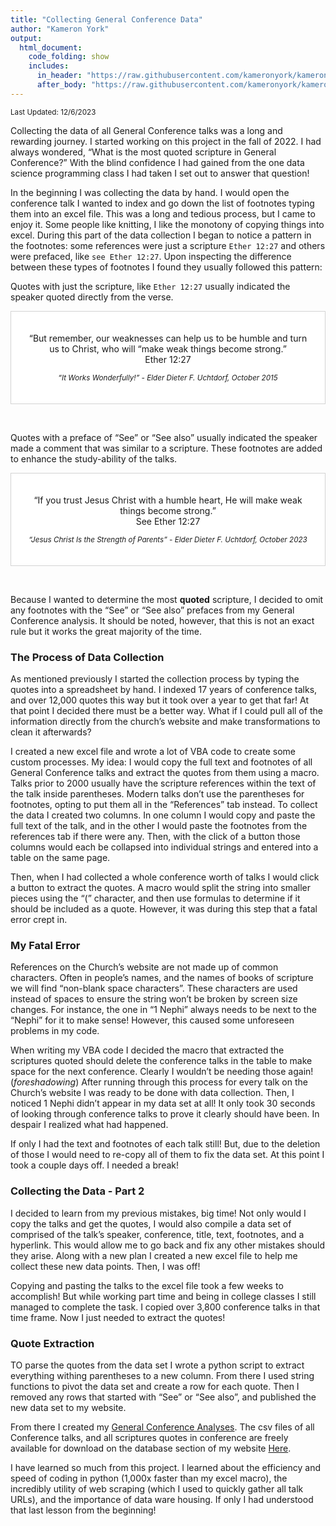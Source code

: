 ```yaml
---
title: "Collecting General Conference Data"
author: "Kameron York"
output:
  html_document:
    code_folding: show
    includes:
      in_header: "https://raw.githubusercontent.com/kameronyork/kameronyork.github.io/main/projects/conference/headers/inspire-change-header.html"
      after_body: "https://raw.githubusercontent.com/kameronyork/kameronyork.github.io/main/parables/footer.html"
---
```

<small>Last Updated:  12/6/2023</small>

Collecting the data of all General Conference talks was a long and rewarding journey.  I started working on this project in the fall of 2022.  I had always wondered, "What is the most quoted scripture in General Conference?"  With the blind confidence I had gained from the one data science programming class I had taken I set out to answer that question!

In the beginning I was collecting the data by hand.  I would open the conference talk I wanted to index and go down the list of footnotes typing them into an excel file.  This was a long and tedious process, but I came to enjoy it.  Some people like knitting, I like the monotony of copying things into excel.  During this part of the data collection I began to notice a pattern in the footnotes: some references were just a scripture `Ether 12:27` and others were prefaced, like `see Ether 12:27`.  Upon inspecting the difference between these types of footnotes I found they usually followed this pattern:


Quotes with just the scripture, like `Ether 12:27` usually indicated the speaker quoted directly from the verse.



<div style="text-align: center; border: 1px solid #d3d3d3; padding: 20px; max-width: 500px; margin: 0 auto; background-color: white;">
<p>“But remember, our weaknesses can help us to be humble and turn us to Christ, who will “make weak things become strong.”<br>
Ether 12:27</p>
<small style="display: block; margin-top: 10px; font-style: italic;">“It Works Wonderfully!” - Elder Dieter F. Uchtdorf, October 2015</small>
</div>
<br>

Quotes with a preface of "See" or "See also" usually indicated the speaker made a comment that was similar to a scripture.  These footnotes are added to enhance the study-ability of the talks. 


<div style="text-align: center; border: 1px solid #d3d3d3; padding: 20px; max-width: 500px; margin: 0 auto; background-color: white;">
<p>“If you trust Jesus Christ with a humble heart, He will make weak things become strong.”<br>
See Ether 12:27</p>
<small style="display: block; margin-top: 10px; font-style: italic;">“Jesus Christ Is the Strength of Parents” - Elder Dieter F. Uchtdorf, October 2023</small>
</div>
<br>


Because I wanted to determine the most <b>quoted</b> scripture, I decided to omit any footnotes with the "See" or "See also" prefaces from my General Conference analysis.  It should be noted, however, that this is not an exact rule but it works the great majority of the time.

### The Process of Data Collection

As mentioned previously I started the collection process by typing the quotes into a spreadsheet by hand.  I indexed 17 years of conference talks, and over 12,000 quotes this way but it took over a year to get that far!  At that point I decided there must be a better way.  What if I could pull all of the information directly from the church's website and make transformations to clean it afterwards?  

I created a new excel file and wrote a lot of VBA code to create some custom processes.  My idea:  I would copy the full text and footnotes of all General Conference talks and extract the quotes from them using a macro.  Talks prior to 2000 usually have the scripture references within the text of the talk inside parentheses.  Modern talks don't use the parentheses for footnotes, opting to put them all in the "References" tab instead.  To collect the data I created two columns.  In one column I would copy and paste the full text of the talk, and in the other I would paste the footnotes from the references tab if there were any.  Then, with the click of a button those columns would each be collapsed into individual strings and entered into a table on the same page.

Then, when I had collected a whole conference worth of talks I would click a button to extract the quotes.  A macro would split the string into smaller pieces using the "(" character, and then use formulas to determine if it should be included as a quote.  However, it was during this step that a fatal error crept in.

### My Fatal Error

References on the Church's website are not made up of common characters.  Often in people's names, and the names of books of scripture we will find "non-blank space characters".  These characters are used instead of spaces to ensure the string won't be broken by screen size changes.  For instance, the one in "1 Nephi" always needs to be next to the "Nephi" for it to make sense!  However, this caused some unforeseen problems in my code.

When writing my VBA code I decided the macro that extracted the scriptures quoted should delete the conference talks in the table to make space for the next conference.  Clearly I wouldn't be needing those again! (<i>foreshadowing</i>)  After running through this process for every talk on the Church's website I was ready to be done with data collection.  Then, I noticed 1 Nephi didn't appear in my data set at all!  It only took 30 seconds of looking through conference talks to prove it clearly should have been.  In despair I realized what had happened.

If only I had the text and footnotes of each talk still!  But, due to the deletion of those I would need to re-copy all of them to fix the data set.  At this point I took a couple days off.  I needed a break!

### Collecting the Data - Part 2

I decided to learn from my previous mistakes, big time!  Not only would I copy the talks and get the quotes, I would also compile a data set of comprised of the talk's speaker, conference, title, text, footnotes, and a hyperlink.  This would allow me to go back and fix any other mistakes should they arise.  Along with a new plan I created a new excel file to help me collect these new data points.  Then, I was off!

Copying and pasting the talks to the excel file took a few weeks to accomplish!  But while working part time and being in college classes I still managed to complete the task.  I copied over 3,800 conference talks in that time frame.  Now I just needed to extract the quotes!

### Quote Extraction

TO parse the quotes from the data set I wrote a python script to extract everything withing parentheses to a new column.  From there I used string functions to pivot the data set and create a row for each quote.  Then I removed any rows that started with "See" or "See also", and published the new data set to my website.

From there I created my [General Conference Analyses](https://kameronyork.com/projects/conference/).  The csv files of all Conference talks, and all scriptures quotes in conference are freely available for download on the database section of my website [Here](https://kameronyork.com/datasets).

I have learned so much from this project.  I learned about the efficiency and speed of coding in python (1,000x faster than my excel macro), the incredibly utility of web scraping (which I used to quickly gather all talk URLs), and the importance of data ware housing.  If only I had understood that last lesson from the beginning!